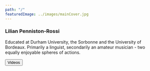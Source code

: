 ```yaml
---
path: "/"
featuredImage: ../images/mainCover.jpg
---
```



### Lilian Penniston-Rossi

Educated at Durham University, the Sorbonne and the University of Bordeaux. Primarily a linguist, secondarily an amateur musician - two equally enjoyable spheres of actions.

<div className="d-flex justify-content-center align-content-center mb-6">
	<Button
		color="primary"
		className="btn-iconed w-50 w-md-25 text-white"
		block
		to={"/v"}
		tag={Link}
	>
		<span className="btn-icon">
			<FiTv />
		</span>
		<span className="btn-text">Videos</span>
	</Button>
</div>
